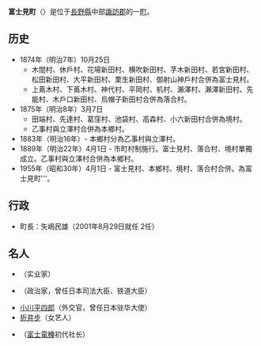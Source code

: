 {{日本町村|
自治體名=富士見|
町村=町|
圖像=[[File:Mt.Nyukasa_01.jpg|240px]]|
圖像說明=[[入笠山|入笠山]]|
町村章=|
日文原名=富士見町|
平假名=ふじみまち|
羅馬字拼音=Fujimi-machi|
都道府縣=長野縣|
支廳=|
郡=諏訪郡|
編號=20362-9|
面積=144.66|
邊界未定=|
人口=15,529|
統計時間=2007年7月1日|
自治體=[[茅野市|茅野市]]、[[原村|原村]]、[[伊那市|伊那市]]、[[北杜市|北杜市]]|
樹=|
花=|
鳥=|
其他象徵物=|
其他象徵=|
郵遞區號=393-0292|
所在地=諏訪郡富士見町落合10777|
電話號碼=266-62-2250|
外部連結=http://www.town.fujimi.nagano.jp/|
經度=|
緯度=|
地圖=|
註記=
}}
'''富士見町'''（{{jpn|j=富士見町|hg=ふじみまち|rm=Fujimi machi|f=y}}）是位于[[長野縣|長野縣]]中部[[諏訪郡|諏訪郡]]的一[[町|町]]。

== 历史 ==
* 1874年（明治7年）10月25日
** 木間村、休戶村、花場新田村、横吹新田村、芓木新田村、若宮新田村、松田新田村、大平新田村、栗生新田村、御射山神戶村合併為富士見村。
** 上蔦木村、下蔦木村、神代村、平岡村、机村、瀨澤村、瀨澤新田村、先能村、木戶口新田村、烏帽子新田村合併為落合村。
* 1875年（明治8年）3月7日
** 田端村、先達村、葛窪村、池袋村、高森村、小六新田村合併為境村。
** 乙事村與立澤村合併為本鄉村。
* 1883年（明治16年）- 本鄉村分為乙事村與立澤村。
* 1889年（明治22年）4月1日 - 市町村制施行。富士見村、落合村、境村單獨成立。乙事村與立澤村合併為本鄉村。
* 1955年（昭和30年）4月1日 - 富士見村、本鄉村、境村、落合村合併。為富士見町'''。

== 行政 ==
* 町長：矢嶋民雄（2001年8月29日就任 2任）

== 名人 ==
*{{link-ja|小川金治|小川金治}}（实业家）
*{{link-ja|小川平吉|小川平吉}}（政治家，曾任日本司法大臣、铁道大臣）
*[[小川平四郎|小川平四郎]]（外交官，曾任日本驻华大使）
*[[折井步|折井步]]（女艺人）
*{{link-ja|名取和作|名取和作}}（[[富士電機|富士電機]]初代社长）

{{長野縣}}{{Authority control}}